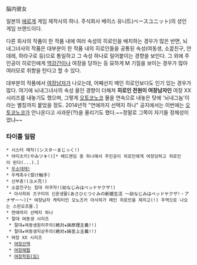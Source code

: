 脳内彼女

일본의 [[에로게]] 게임 제작사의 하나. 주식회사 베이스 유니트(ベースユニット)의 성인 게임 브랜드이다.

다른 회사의 작품이 한 작품 내에 여러 속성의 히로인을 배치하는 경우가 많은 반면, 뇌내그녀사의 작품은 대부분이 한 작품 내의 히로인들을 공통된 속성(여동생, 소꿉친구, 얀데레, 하라구로 등)으로 통일하고 그 속성 하나로 밀어붙이는 경향을 보인다. 그 외에 주인공이 히로인에게 [[역강간]]이나 여장을 당하는 등 묘하게 M 기질을 보이는 경우가 많아 여러모로 취향을 탄다고 할 수 있다.

대부분의 작품에서 [[여장남자]]가 나오는데, 어째선지 메인 히로인보다도 인기 있는 경우가 많다. 여기에 뇌내그녀사의 속성 올인 경향이 더해져 '''히로인 전원이 여장남자인''' 여장 XX 시리즈를 내놓기도 했으며, 그렇게 [[오토코노코]] 물을 연속으로 내놓은 탓에 '뇌내그놈'이라는 별칭까지 붙었을 정도. 2014년작 "연애까지 선택지 하나" 공지에서는 이번에는 [[오토코노코]]가 안나온다고 사과문(?!)을 올리기도 했다.~~정말로 그쪽이 자기들 정체성이었냐~~

=== 타이틀 일람 ===
 * 시스터 매직!(シスターまじっく!)
 * 야미츠키(やみツキ!)[* 배드엔딩 중 하나에서 주인공이 히로인에게 여장당하고 히로인이 된다(...).]
 * [[우소데레!]]
 * 우케촉수(受け触手)
 * 신부충!(ヨメ充!)
 * 소꿉친구는 침대 야쿠자!(幼なじみはベッドヤクザ!)
  * 아사히와 츠구미의 신혼생활(あさひとつぐみの新婚生活 〜幼なじみはベッドヤクザ!・アナザー〜)[* 여장남자 캐릭터인 오노즈카 아사히가 메인 히로인을 제치고(!) 주역으로 나오는 스핀오프물.]
 * 연애까지 선택지 하나
 * 절대 여동생 시리즈
  * 절대★여동생원리주의(絶対★妹原理主義!!)
  * 절대★여동생지상주의(絶対★妹至上主義!!)
 * 여장 XX 시리즈
  * [[여장산맥]]
  * [[여장해협]]
  * [[여장학원(임)]]
